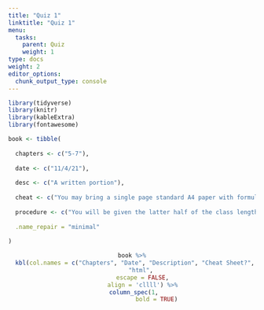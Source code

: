 ```yaml
---
title: "Quiz 1"
linktitle: "Quiz 1"
menu:
  tasks:
    parent: Quiz
    weight: 1
type: docs
weight: 2
editor_options: 
  chunk_output_type: console
---
```


```r
library(tidyverse)
library(knitr)
library(kableExtra)
library(fontawesome)
```

<style>
span.boxed {
  border: 0px solid #FFFFFF;
  padding: 5px;
  color: #FFFFFF;
  background-color: #005b96;
  display: inline;
} 

table {
   margin-left: auto;
   margin-right: auto;
}

table thead th { border-bottom: 1px solid #ddd; 
}

th, td { padding: 5px; 
}

tr:nth-child(even) { background: #ffffff; 
}
</style>

```r
book <- tibble(
  
  chapters <- c("5-7"),
  
  date <- c("11/4/21"),
  
  desc <- c("A written portion"),
  
  cheat <- c("You may bring a single page standard A4 paper with formulas and definitions as needed as well as any Appendices that we have been using. Example problems are not allowed. You are of course always free to reach out to verify if certain items may be included."),
  
  procedure <- c("You will be given the latter half of the class length to complete this one part quiz The paper portion will be administered first and you may only use your cheat sheet and a calculator as resources."),
  
  .name_repair = "minimal"
  
)
```

<center>
```r
book %>%
  kbl(col.names = c("Chapters", "Date", "Description", "Cheat Sheet?", "Process"), 
      "html", 
      escape = FALSE,
      align = 'cllll') %>%
  column_spec(1, 
              bold = TRUE)
```
</center>

